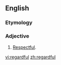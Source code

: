 ==English==

===Etymology===
{{suffix|respect|ful}}

===Adjective===
{{en-adj}}

# [[respectful|Respectful]].

[[vi:regardful]]
[[zh:regardful]]